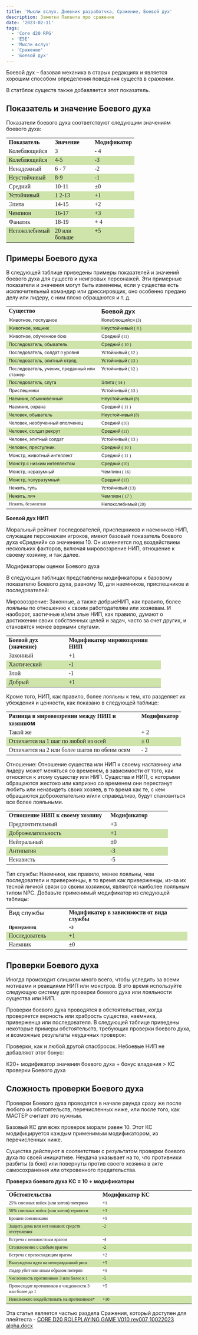 ```yaml
---
title: 'Мысли вслух. Дневник разработчка, Сражение, Боевой дух'
description: Заметки Паланта про сражение
date: '2023-02-11'
tags: 
  - 'Core d20 RPG'
  - 'E5E'
  - 'Мысли вслух'
  - 'Сражение'
  - 'Боевой дух'
---
```


Боевой дух – базовая механика в старых редакциях и является хорошим способом определения поведения существ в сражении.

В статблок существ также добавляется этот показатель.

## Показатель и значение Боевого духа

Показатели боевого духа соответствуют следующим значениям боевого духа:

<table style="border-collapse: collapse;" border="0"><colgroup><col style="width: 119px;"> <col style="width: 108px;"> <col style="width: 108px;"></colgroup><tbody valign="top"><tr><td style="padding-left: 7px; padding-right: 7px;"><span style="font-family: Scaly Sans Caps;"><strong>Показатель</strong></span></td><td style="padding-left: 7px; padding-right: 7px;"><span style="font-family: Scaly Sans Caps;"><strong>Значение</strong></span></td><td style="padding-left: 7px; padding-right: 7px;"><span style="font-family: Scaly Sans Caps;"><strong>Модификатор</strong></span></td></tr><tr><td style="padding-left: 7px; padding-right: 7px;"><span style="font-family: Scaly Sans;">Колеблющийся</span></td><td style="padding-left: 7px; padding-right: 7px;"><span style="font-family: Scaly Sans;">3</span></td><td style="padding-left: 7px; padding-right: 7px;"><span style="font-family: Scaly Sans;">- 4</span></td></tr><tr style="background: #cee4aa;"><td style="padding-left: 7px; padding-right: 7px;"><span style="font-family: Scaly Sans;">Колеблющийся</span></td><td style="padding-left: 7px; padding-right: 7px;"><span style="font-family: Scaly Sans;">4-5</span></td><td style="padding-left: 7px; padding-right: 7px;"><span style="font-family: Scaly Sans;">-3</span></td></tr><tr><td style="padding-left: 7px; padding-right: 7px;"><span style="font-family: Scaly Sans;">Ненадежный</span></td><td style="padding-left: 7px; padding-right: 7px;"><span style="font-family: Scaly Sans;">6 - 7</span></td><td style="padding-left: 7px; padding-right: 7px;"><span style="font-family: Scaly Sans;">-2</span></td></tr><tr style="background: #cee4aa;"><td style="padding-left: 7px; padding-right: 7px;"><span style="font-family: Scaly Sans;">Неустойчивый</span></td><td style="padding-left: 7px; padding-right: 7px;"><span style="font-family: Scaly Sans;">8-9</span></td><td style="padding-left: 7px; padding-right: 7px;"><span style="font-family: Scaly Sans;">-1</span></td></tr><tr><td style="padding-left: 7px; padding-right: 7px;"><span style="font-family: Scaly Sans;">Средний</span></td><td style="padding-left: 7px; padding-right: 7px;"><span style="font-family: Scaly Sans;">10-11</span></td><td style="padding-left: 7px; padding-right: 7px;"><span style="font-family: Scaly Sans;">±0</span></td></tr><tr style="background: #cee4aa;"><td style="padding-left: 7px; padding-right: 7px;"><span style="font-family: Scaly Sans;">Устойчивый</span></td><td style="padding-left: 7px; padding-right: 7px;"><span style="font-family: Scaly Sans;">1 2-13</span></td><td style="padding-left: 7px; padding-right: 7px;"><span style="font-family: Scaly Sans;">+1</span></td></tr><tr><td style="padding-left: 7px; padding-right: 7px;"><span style="font-family: Scaly Sans;">Элита</span></td><td style="padding-left: 7px; padding-right: 7px;"><span style="font-family: Scaly Sans;">14-15</span></td><td style="padding-left: 7px; padding-right: 7px;"><span style="font-family: Scaly Sans;">+2</span></td></tr><tr style="background: #cee4aa;"><td style="padding-left: 7px; padding-right: 7px;"><span style="font-family: Scaly Sans;">Чемпион</span></td><td style="padding-left: 7px; padding-right: 7px;"><span style="font-family: Scaly Sans;">16-17</span></td><td style="padding-left: 7px; padding-right: 7px;"><span style="font-family: Scaly Sans;">+3</span></td></tr><tr><td style="padding-left: 7px; padding-right: 7px;"><span style="font-family: Scaly Sans;">Фанатик</span></td><td style="padding-left: 7px; padding-right: 7px;"><span style="font-family: Scaly Sans;">18-19</span></td><td style="padding-left: 7px; padding-right: 7px;"><span style="font-family: Scaly Sans;">+ 4</span></td></tr><tr style="background: #cee4aa;"><td style="padding-left: 7px; padding-right: 7px;"><span style="font-family: Scaly Sans;">Непоколебимый</span></td><td style="padding-left: 7px; padding-right: 7px;"><span style="font-family: Scaly Sans;">20 или больше</span></td><td style="padding-left: 7px; padding-right: 7px;"><span style="font-family: Scaly Sans;">+5</span></td></tr></tbody></table>

## Примеры Боевого духа

В следующей таблице приведены примеры показателей и значений боевого духа для существ и неигровых персонажей. Эти примерные показатели и значения могут быть изменены, если у существа есть исключительный командир или дрессировщик, оно особенно предано делу или лидеру, с ним плохо обращаются и т. д.

<table style="border-collapse: collapse;" border="0"><colgroup><col style="width: 323px;"> <col style="width: 323px;"></colgroup><tbody valign="top"><tr><td style="padding-left: 7px; padding-right: 7px;"><span style="font-family: Scaly Sans Caps;"><strong>Существо</strong></span></td><td style="padding-left: 7px; padding-right: 7px;"><strong>Боевой<span style="font-family: Scaly Sans Caps;"> </span>дух</strong></td></tr><tr><td style="padding-left: 7px; padding-right: 7px;"><span style="font-size: 9pt;">Животное<span style="font-family: Scaly Sans;">, </span>послушное</span></td><td style="padding-left: 7px; padding-right: 7px;"><span style="font-size: 9pt;">Колеблющийся<span style="font-family: Scaly Sans;"> (3)</span></span></td></tr><tr style="background: #cee4aa;"><td style="padding-left: 7px; padding-right: 7px;"><span style="font-size: 9pt;">Животное<span style="font-family: Scaly Sans;">, </span>хищник</span></td><td style="padding-left: 7px; padding-right: 7px;"><span style="font-size: 9pt;">Неустойчивый<span style="font-family: Scaly Sans;"> ( 8 )</span></span></td></tr><tr><td style="padding-left: 7px; padding-right: 7px;"><span style="font-size: 9pt;">Животное<span style="font-family: Scaly Sans;">, </span>обученное<span style="font-family: Scaly Sans;"> </span>бою</span></td><td style="padding-left: 7px; padding-right: 7px;"><span style="font-size: 9pt;">Средний<span style="font-family: Scaly Sans;"> (11)</span></span></td></tr><tr style="background: #cee4aa;"><td style="padding-left: 7px; padding-right: 7px;"><span style="font-size: 9pt;">Последователь<span style="font-family: Scaly Sans;">, </span>обыватель</span></td><td style="padding-left: 7px; padding-right: 7px;"><span style="font-size: 9pt;">Средний<span style="font-family: Scaly Sans;"> ( 10 )</span></span></td></tr><tr><td style="padding-left: 7px; padding-right: 7px;"><span style="font-size: 9pt;">Последователь<span style="font-family: Scaly Sans;">, </span>солдат<span style="font-family: Scaly Sans;"> 0 </span>уровня</span></td><td style="padding-left: 7px; padding-right: 7px;"><span style="font-size: 9pt;">Устойчивый<span style="font-family: Scaly Sans;"> ( 12 )</span></span></td></tr><tr style="background: #cee4aa;"><td style="padding-left: 7px; padding-right: 7px;"><span style="font-size: 9pt;">Последователь<span style="font-family: Scaly Sans;">, </span>элитный<span style="font-family: Scaly Sans;"> </span>отряд</span></td><td style="padding-left: 7px; padding-right: 7px;"><span style="font-size: 9pt;">Устойчивый<span style="font-family: Scaly Sans;"> ( 13 )</span></span></td></tr><tr><td style="padding-left: 7px; padding-right: 7px;"><span style="font-size: 9pt;">Последователь<span style="font-family: Scaly Sans;">, </span>ученик<span style="font-family: Scaly Sans;">, </span>преданный<span style="font-family: Scaly Sans;"> </span>или<span style="font-family: Scaly Sans;"> </span>стажер</span></td><td style="padding-left: 7px; padding-right: 7px;"><span style="font-size: 9pt;">Устойчивый<span style="font-family: Scaly Sans;"> ( 12 )</span></span></td></tr><tr style="background: #cee4aa;"><td style="padding-left: 7px; padding-right: 7px;"><span style="font-size: 9pt;">Последователь<span style="font-family: Scaly Sans;">, </span>слуга</span></td><td style="padding-left: 7px; padding-right: 7px;"><span style="font-size: 9pt;">Элита<span style="font-family: Scaly Sans;"> ( 14 )</span></span></td></tr><tr><td style="padding-left: 7px; padding-right: 7px;"><span style="font-size: 9pt;">Приспешники</span></td><td style="padding-left: 7px; padding-right: 7px;"><span style="font-size: 9pt;">Устойчивый<span style="font-family: Scaly Sans;"> ( 13 )</span></span></td></tr><tr style="background: #cee4aa;"><td style="padding-left: 7px; padding-right: 7px;"><span style="font-size: 9pt;">Наемник<span style="font-family: Scaly Sans;">, </span>обыкновенный</span></td><td style="padding-left: 7px; padding-right: 7px;"><span style="font-size: 9pt;">Неустойчивый<span style="font-family: Scaly Sans;"> (8)</span></span></td></tr><tr><td style="padding-left: 7px; padding-right: 7px;"><span style="font-size: 9pt;">Наемник<span style="font-family: Scaly Sans;">, </span>охрана</span></td><td style="padding-left: 7px; padding-right: 7px;"><span style="font-size: 9pt;">Средний<span style="font-family: Scaly Sans;"> ( 11 )</span></span></td></tr><tr style="background: #cee4aa;"><td style="padding-left: 7px; padding-right: 7px;"><span style="font-size: 9pt;">Человек<span style="font-family: Scaly Sans;">, </span>обыватель</span></td><td style="padding-left: 7px; padding-right: 7px;"><span style="font-size: 9pt;">Неустойчивый<span style="font-family: Scaly Sans;"> (8)</span></span></td></tr><tr><td style="padding-left: 7px; padding-right: 7px;"><span style="font-size: 9pt;">Человек<span style="font-family: Scaly Sans;">, </span>необученный<span style="font-family: Scaly Sans;"> </span>ополченец</span></td><td style="padding-left: 7px; padding-right: 7px;"><span style="font-size: 9pt;">Средний<span style="font-family: Scaly Sans;"> (10)</span></span></td></tr><tr style="background: #cee4aa;"><td style="padding-left: 7px; padding-right: 7px;"><span style="font-size: 9pt;">Человек<span style="font-family: Scaly Sans;">, </span>солдат<span style="font-family: Scaly Sans;"> </span>рекрут</span></td><td style="padding-left: 7px; padding-right: 7px;"><span style="font-size: 9pt;">Средний<span style="font-family: Scaly Sans;"> (11)</span></span></td></tr><tr><td style="padding-left: 7px; padding-right: 7px;"><span style="font-size: 9pt;">Человек<span style="font-family: Scaly Sans;">, </span>элитный<span style="font-family: Scaly Sans;"> </span>солдат</span></td><td style="padding-left: 7px; padding-right: 7px;"><span style="font-size: 9pt;">Устойчивый<span style="font-family: Scaly Sans;"> ( 13 )</span></span></td></tr><tr style="background: #cee4aa;"><td style="padding-left: 7px; padding-right: 7px;"><span style="font-size: 9pt;">Человек<span style="font-family: Scaly Sans;">, </span>преступник<span style="font-family: Scaly Sans;">.</span></span></td><td style="padding-left: 7px; padding-right: 7px;"><span style="font-size: 9pt;">Средний<span style="font-family: Scaly Sans;"> ( 10 )</span></span></td></tr><tr><td style="padding-left: 7px; padding-right: 7px;"><span style="font-size: 9pt;">Монстр<span style="font-family: Scaly Sans;">, </span>животный<span style="font-family: Scaly Sans;"> </span>интеллект</span></td><td style="padding-left: 7px; padding-right: 7px;"><span style="font-size: 9pt;">Средний<span style="font-family: Scaly Sans;"> ( 11 )</span></span></td></tr><tr style="background: #cee4aa;"><td style="padding-left: 7px; padding-right: 7px;"><span style="font-size: 9pt;">Монстр<span style="font-family: Scaly Sans;"> </span>с<span style="font-family: Scaly Sans;"> </span>низким<span style="font-family: Scaly Sans;"> </span>интеллектом</span></td><td style="padding-left: 7px; padding-right: 7px;"><span style="font-size: 9pt;">Средний<span style="font-family: Scaly Sans;"> (10)</span></span></td></tr><tr><td style="padding-left: 7px; padding-right: 7px;"><span style="font-size: 9pt;">Монстр<span style="font-family: Scaly Sans;">, </span>неразумный</span></td><td style="padding-left: 7px; padding-right: 7px;"><span style="font-size: 9pt;">Чемпион<span style="font-family: Scaly Sans;"> ( 16)</span></span></td></tr><tr style="background: #cee4aa;"><td style="padding-left: 7px; padding-right: 7px;"><span style="font-size: 9pt;">Монстр<span style="font-family: Scaly Sans;">, </span>полуразумный</span></td><td style="padding-left: 7px; padding-right: 7px;"><span style="font-size: 9pt;">Средний<span style="font-family: Scaly Sans;"> (11)</span></span></td></tr><tr><td style="padding-left: 7px; padding-right: 7px;"><span style="font-size: 9pt;">Нежить<span style="font-family: Scaly Sans;">, </span>гуль</span></td><td style="padding-left: 7px; padding-right: 7px;"><span style="font-size: 9pt;">Устойчивый<span style="font-family: Scaly Sans;"> (13)</span></span></td></tr><tr style="background: #cee4aa;"><td style="padding-left: 7px; padding-right: 7px;"><span style="font-size: 9pt;">Нежить<span style="font-family: Scaly Sans;">, </span>лич</span></td><td style="padding-left: 7px; padding-right: 7px;"><span style="font-size: 9pt;">Чемпион<span style="font-family: Scaly Sans;"> ( 17 )</span></span></td></tr><tr><td style="padding-left: 7px; padding-right: 7px;"><span style="font-family: Scaly Sans; font-size: 9pt;">Нежить, безмозглая</span></td><td style="padding-left: 7px; padding-right: 7px;"><span style="font-size: 9pt;">Непоколебимый<span style="font-family: Scaly Sans;"> (20)</span></span></td></tr></tbody></table>

**Боевой дух НИП**

Моральный рейтинг последователей, приспешников и наемников НИП, служащие персонажам игроков, имеют базовый показатель боевого духа «Средний» со значением 10. Он изменяется под воздействием нескольких факторов, включая мировоззрение НИП, отношение к своему хозяину, и так далее.

Модификаторы оценки Боевого духа

В следующих таблицах представлены модификаторы к базовому показателю Боевого духа, равному 10, для наемников, приспешников и последователей:

Мировоззрение: Законные, а также добрыеНИП, как правило, более лояльны по отношению к своим работодателям или хозяевам. И наоборот, хаотичные и/или злые НИП, как правило, думают о достижении своих собственных целей и задач, часто за счет других, и становятся менее верными слугами.

<table style="border-collapse: collapse;" border="0"><colgroup><col style="width: 163px;"> <col style="width: 257px;"></colgroup><tbody valign="top"><tr><td style="padding-left: 7px; padding-right: 7px;"><span style="font-family: Scaly Sans Caps;"><strong>Боевой дух (значение)</strong></span></td><td style="padding-left: 7px; padding-right: 7px;"><span style="font-family: Scaly Sans Caps;"><strong>Модификатор мировоззрения НИП</strong></span></td></tr><tr><td style="padding-left: 7px; padding-right: 7px;"><span style="font-family: Scaly Sans;">Законный</span></td><td style="padding-left: 7px; padding-right: 7px;"><span style="font-family: Scaly Sans;">+1</span></td></tr><tr style="background: #cee4aa;"><td style="padding-left: 7px; padding-right: 7px;"><span style="font-family: Scaly Sans;">Хаотический</span></td><td style="padding-left: 7px; padding-right: 7px;"><span style="font-family: Scaly Sans;">-1</span></td></tr><tr><td style="padding-left: 7px; padding-right: 7px;"><span style="font-family: Scaly Sans;">Злой</span></td><td style="padding-left: 7px; padding-right: 7px;"><span style="font-family: Scaly Sans;">-1</span></td></tr><tr style="background: #cee4aa;"><td style="padding-left: 7px; padding-right: 7px;"><span style="font-family: Scaly Sans;">Добрый</span></td><td style="padding-left: 7px; padding-right: 7px;"><span style="font-family: Scaly Sans;">+1</span></td></tr></tbody></table>

Кроме того, НИП, как правило, более лояльны к тем, кто разделяет их убеждения и ценности, как показано в следующей таблице:

<table style="border-collapse: collapse;" border="0"><colgroup><col style="width: 360px;"> <col style="width: 106px;"></colgroup><tbody valign="top"><tr><td style="padding-left: 7px; padding-right: 7px;"><strong><span style="font-family: Scaly Sans Caps;">Разница в мировоззрении между НИП и хозяин</span>ом</strong></td><td style="padding-left: 7px; padding-right: 7px;"><span style="font-family: Scaly Sans Caps;"><strong>Модификатор</strong></span></td></tr><tr><td style="padding-left: 7px; padding-right: 7px;"><span style="font-family: Scaly Sans;">Такой же</span></td><td style="padding-left: 7px; padding-right: 7px;"><span style="font-family: Scaly Sans;">+ 2</span></td></tr><tr style="background: #cee4aa;"><td style="padding-left: 7px; padding-right: 7px;"><span style="font-family: Scaly Sans;">Отличается на 1 шаг по любой из осей</span></td><td style="padding-left: 7px; padding-right: 7px;"><span style="font-family: Scaly Sans;">± 0</span></td></tr><tr><td style="padding-left: 7px; padding-right: 7px;"><span style="font-family: Scaly Sans;">Отличается на 2 или более шагов по обеим осям</span></td><td style="padding-left: 7px; padding-right: 7px;"><span style="font-family: Scaly Sans;">- 2</span></td></tr></tbody></table>

Отношение: Отношение существа или НИП к своему наставнику или лидеру может меняться со временем, в зависимости от того, как относятся к этому существу или НИП. Существа и НИП, с которыми обращаются жестоко или капризно со временем они перестанут любить или ненавидеть своих хозяев, в то время как те, с кем обращаются доброжелательно и/или справедливо, будут становиться все более лояльными.

<table style="border-collapse: collapse;" border="0"><colgroup><col style="width: 276px;"> <col style="width: 163px;"></colgroup><tbody valign="top"><tr><td style="padding-left: 7px; padding-right: 7px;"><span style="font-family: Scaly Sans Caps;"><strong>Отношение НИП к своему хозяину</strong></span></td><td style="padding-left: 7px; padding-right: 7px;"><span style="font-family: Scaly Sans Caps;"><strong>Модификатор</strong></span></td></tr><tr><td style="padding-left: 7px; padding-right: 7px;"><span style="font-family: Scaly Sans;">Предпочтительный</span></td><td style="padding-left: 7px; padding-right: 7px;"><span style="font-family: Scaly Sans;">+3</span></td></tr><tr style="background: #cee4aa;"><td style="padding-left: 7px; padding-right: 7px;"><span style="font-family: Scaly Sans;">Доброжелательность</span></td><td style="padding-left: 7px; padding-right: 7px;"><span style="font-family: Scaly Sans;">+1</span></td></tr><tr><td style="padding-left: 7px; padding-right: 7px;"><span style="font-family: Scaly Sans;">Нейтральный</span></td><td style="padding-left: 7px; padding-right: 7px;"><span style="font-family: Scaly Sans;">±0</span></td></tr><tr style="background: #cee4aa;"><td style="padding-left: 7px; padding-right: 7px;"><span style="font-family: Scaly Sans;">Антипатия</span></td><td style="padding-left: 7px; padding-right: 7px;"><span style="font-family: Scaly Sans;">-3</span></td></tr><tr><td style="padding-left: 7px; padding-right: 7px;"><span style="font-family: Scaly Sans;">Ненависть</span></td><td style="padding-left: 7px; padding-right: 7px;"><span style="font-family: Scaly Sans;">-5</span></td></tr></tbody></table>

Тип службы: Наемники, как правило, менее лояльны, чем последователи и приверженцы, в то время как приверженцы, из-за их тесной личной связи со своим хозяином, являются наиболее лояльным типом NPC. Добавьте применимый модификатор из следующей таблицы:

<table style="border-collapse: collapse;" border="0"><colgroup><col style="width: 163px;"> <col style="width: 329px;"></colgroup><tbody valign="top"><tr><td style="padding-left: 7px; padding-right: 7px;">Вид службы</td><td style="padding-left: 7px; padding-right: 7px;"><span style="font-family: Scaly Sans Caps;"><strong>Модификатор в зависимости от вида службы</strong></span></td></tr><tr><td style="padding-left: 7px; padding-right: 7px;"><span style="font-family: Scaly Sans; font-size: 9pt;"><strong>Приверженец</strong></span></td><td style="padding-left: 7px; padding-right: 7px;"><span style="font-family: Scaly Sans; font-size: 9pt;"><strong>+3</strong></span></td></tr><tr style="background: #cee4aa;"><td style="padding-left: 7px; padding-right: 7px;"><span style="font-family: Scaly Sans;">Последователь</span></td><td style="padding-left: 7px; padding-right: 7px;"><span style="font-family: Scaly Sans;">+1</span></td></tr><tr><td style="padding-left: 7px; padding-right: 7px;"><span style="font-family: Scaly Sans;">Наемник</span></td><td style="padding-left: 7px; padding-right: 7px;"><span style="font-family: Scaly Sans;">±0</span></td></tr></tbody></table>

## Проверки Боевого духа

Иногда происходит слишком много всего, чтобы уследить за всеми мотивами и реакциями НИП или монстров. В это время используйте следующую систему для проверки боевого духа или лояльности существа или НИП.

Проверки боевого духа проводятся в обстоятельствах, когда проверяется верность или храбрость существа, наемника, приверженца или последователя. В следующей таблице приведены некоторые примеры обстоятельств, требующих проверки боевого духа, и возможные результаты неудачных проверок:

Проверки, как и любой другой спасбросок. Небоевые НИП не добавляют этот бонус:

К20+ модификатор значения боевого духа + бонус владения > КС проверки Боевого духа

## Сложность проверки Боевого духа

Проверки Боевого духа проводятся в начале раунда сразу же после любого из обстоятельств, перечисленных ниже, или после того, как МАСТЕР считает это нужным.

Базовый КС для всех проверок морали равен 10. Этот КС модифицируется каждым применимым модификатором, из перечисленных ниже.

Существа действуют в соответствии с результатом проверки боевого духа по своей инициативе. Неудача указывает на то, что противники разбиты (в бою) или повернуты против своего хозяина в акте самосохранения или откровенного предательства.

**Проверка боевого духа КC = 10 + модификаторы**

<table style="border-collapse: collapse;" border="0"><colgroup><col style="width: 323px;"> <col style="width: 323px;"></colgroup><tbody valign="top"><tr><td style="padding-left: 7px; padding-right: 7px;"><span style="font-family: Scaly Sans Caps;"><strong>Обстоятельства</strong></span></td><td style="padding-left: 7px; padding-right: 7px;"><span style="font-family: Scaly Sans Caps;"><strong>Модификатор КС</strong></span></td></tr><tr><td style="padding-left: 7px; padding-right: 7px;"><span style="font-family: Scaly Sans; font-size: 9pt;">25% союзных войск (или хитов) потеряно</span></td><td style="padding-left: 7px; padding-right: 7px;"><span style="font-family: Scaly Sans; font-size: 9pt;">+1</span></td></tr><tr style="background: #cee4aa;"><td style="padding-left: 7px; padding-right: 7px;"><span style="font-family: Scaly Sans; font-size: 9pt;">50% союзных войск (или хитов) теряются</span></td><td style="padding-left: 7px; padding-right: 7px;"><span style="font-family: Scaly Sans; font-size: 9pt;">+3</span></td></tr><tr><td style="padding-left: 7px; padding-right: 7px;"><span style="font-family: Scaly Sans; font-size: 9pt;">Брошен союзниками</span></td><td style="padding-left: 7px; padding-right: 7px;"><span style="font-family: Scaly Sans; font-size: 9pt;">+5</span></td></tr><tr style="background: #cee4aa;"><td style="padding-left: 7px; padding-right: 7px;"><span style="font-family: Scaly Sans; font-size: 9pt;">Защита дома или нет никаких средств отступления</span></td><td style="padding-left: 7px; padding-right: 7px;"><span style="font-family: Scaly Sans; font-size: 9pt;">-2</span></td></tr><tr><td style="padding-left: 7px; padding-right: 7px;"><span style="font-family: Scaly Sans; font-size: 9pt;">Встреча с ненавистным врагом</span></td><td style="padding-left: 7px; padding-right: 7px;"><span style="font-family: Scaly Sans; font-size: 9pt;">-4</span></td></tr><tr style="background: #cee4aa;"><td style="padding-left: 7px; padding-right: 7px;"><span style="font-family: Scaly Sans; font-size: 9pt;">Столкновение с слабым врагом</span></td><td style="padding-left: 7px; padding-right: 7px;"><span style="font-family: Scaly Sans; font-size: 9pt;">-2</span></td></tr><tr><td style="padding-left: 7px; padding-right: 7px;"><span style="font-family: Scaly Sans; font-size: 9pt;">Встреча с превосходящим врагом</span></td><td style="padding-left: 7px; padding-right: 7px;"><span style="font-family: Scaly Sans; font-size: 9pt;">+2</span></td></tr><tr style="background: #cee4aa;"><td style="padding-left: 7px; padding-right: 7px;"><span style="font-family: Scaly Sans; font-size: 9pt;">Вынуждены идти на неоправданный риск</span></td><td style="padding-left: 7px; padding-right: 7px;"><span style="font-family: Scaly Sans; font-size: 9pt;">+5</span></td></tr><tr><td style="padding-left: 7px; padding-right: 7px;"><span style="font-family: Scaly Sans; font-size: 9pt;">Лидер убит или иным образом потерян</span></td><td style="padding-left: 7px; padding-right: 7px;"><span style="font-family: Scaly Sans; font-size: 9pt;">+5</span></td></tr><tr style="background: #cee4aa;"><td style="padding-left: 7px; padding-right: 7px;"><span style="font-family: Scaly Sans; font-size: 9pt;">Численность противников 3 или более к 1</span></td><td style="padding-left: 7px; padding-right: 7px;"><span style="font-family: Scaly Sans; font-size: 9pt;">-5</span></td></tr><tr><td style="padding-left: 7px; padding-right: 7px;"><span style="font-family: Scaly Sans; font-size: 9pt;">Превосходят противников в чисденности 3 или более до 1</span></td><td style="padding-left: 7px; padding-right: 7px;"><span style="font-family: Scaly Sans; font-size: 9pt;">+5</span></td></tr><tr style="background: #cee4aa;"><td style="padding-left: 7px; padding-right: 7px;"><span style="font-family: Scaly Sans; font-size: 9pt;">Невозможно воздействовать на противников*</span></td><td style="padding-left: 7px; padding-right: 7px;"><span style="font-family: Scaly Sans; font-size: 9pt;">+10</span></td></tr></tbody></table>

Эта статья является частью раздела Сражения, который доступен для плейтеста - [CORE D20 ROLEPLAYING GAME V010 rev007 10022023 alpha.docx](https://1drv.ms/w/s!Atcrhwwo1lBA2PEBCh8cAFe8b9SVFQ?e=FoND8Y)
